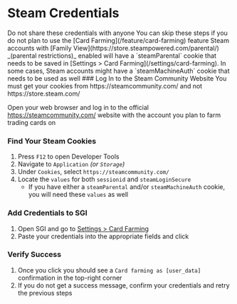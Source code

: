 
# Steam Credentials
 
<Callout type="error">
    Do not share these credentials with anyone
</Callout>

<Callout type="info">
    You can skip these steps if you do not plan to use the [Card Farming](/feature/card-farming) feature
</Callout>

<Callout type="warning">
    Steam accounts with [Family View](https://store.steampowered.com/parental/) _(parental restrictions)_ enabled will have a `steamParental` cookie that needs to be saved in [Settings > Card Farming](/settings/card-farming). In some cases, Steam accounts might have a `steamMachineAuth` cookie that needs to be used as well
</Callout>

<Steps>
### Log In to the Steam Community Website

<Callout type="info">
    You must get your cookies from https://steamcommunity.com/ and not https://store.steam.com/
</Callout>
 
Open your web browser and log in to the official https://steamcommunity.com/ website with the account you plan to farm trading cards on
 
### Find Your Steam Cookies
  
1. Press `F12` to open Developer Tools
2. Navigate to `Application` _(or `Storage`)_
3. Under `Cookies`, select `https://steamcommunity.com/`
4. Locate the `values` for both `sessionid` and `steamLoginSecure`
    * If you have either a `steamParental` and/or `steamMachineAuth` cookie, you will need these `values` as well

<ZoomImage src="/assets/rwQIV1x.png" description="Click to expand" />

### Add Credentials to SGI

1. Open SGI and go to <Icon type="cog" /> [Settings > Card Farming](/settings/card-farming)
2. Paste your credentials into the appropriate fields and click <MockButton type='save' />

### Verify Success

1. Once you click <MockButton type='save' /> you should see a `Card farming as [user_data]` confirmation in the top-right corner
2. If you do not get a success message, confirm your credentials and retry the previous steps

<ZoomImage src="/assets/QB3oJIn.png" description="Click to expand" />

</Steps>